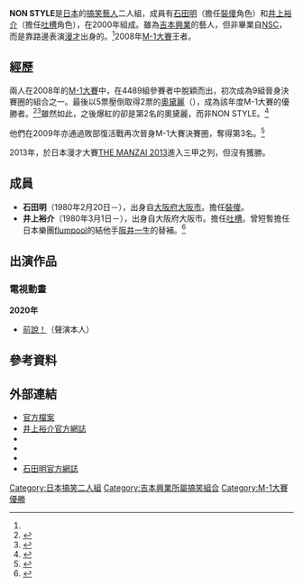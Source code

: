 {{藝人
|姓名      = NON STYLE
|類型      = 組合
|圖片      = NON STYLE 2016.jpg
|圖片尺寸  =
|圖片簡介  =
|暱稱      = 
|其他藝名  = 
|國籍      = {{JPN}}
|民族      = 
|籍貫      = 
|職業      = [[搞笑藝人|搞笑藝人]]
|語言      = [[日語|日語]]
|出道地點  =
|出道作    =
|代表作    =
|活躍年代  = 2000年至今
|經紀公司  = [[吉本興業|吉本興業]]（{{link-ja|吉本創意經紀|よしもとクリエイティブ・エージェンシー}}）
|網站      = [https://profile.yoshimoto.co.jp/talent/detail?id=164 吉本興業官方介紹頁]
|相關團體  =
|現任成員  = [[石田明|石田明]]<br />[[井上裕介|井上裕介]]
|過往成員  = 
|主持節目  = 
}}
'''NON STYLE'''是[[日本|日本]]的[[搞笑藝人|搞笑藝人]]二人組，成員有[[石田明|石田明]]（擔任[[裝傻|裝傻]]角色）和[[井上裕介|井上裕介]]（擔任[[吐槽|吐槽]]角色），在2000年組成。雖為[[吉本興業|吉本興業]]的藝人，但非畢業自[[吉本綜合藝能學院|NSC]]，而是靠路邊表演[[漫才|漫才]]出身的。<ref name="oricon081219" />2008年[[M-1大賽|M-1大賽]]王者。

== 經歷 ==
兩人在2008年的[[M-1大賽|M-1大賽]]中，在4489組參賽者中脫穎而出，初次成為9組晉身決賽圈的組合之一。最後以5票壓倒取得2票的[[奧黛麗_(搞笑組合)|奧黛麗]]（{{lang|ja|オードリー}}），成為該年度M-1大賽的優勝者。<ref name="oricon081219">{{cite web |url=http://www.oricon.co.jp/news/entertainment/61237/full/ |language=ja |title=<span lang="ja">漫才コンビNON STYLE、路上漫才からM-1決勝進出「優勝と上戸彩、狙う！」</span> |publisher=[[Oricon|Oricon]] |date=2008-12-19 |accessdate=2013-07-05 |archive-date=2009-08-18 |archive-url=https://web.archive.org/web/20090818065412/http://www.oricon.co.jp/news/entertainment/61237/full |dead-url=no }}</ref><ref>{{cite web |url=http://www.oricon.co.jp/news/entertainment/61387/full/ |language=ja |title=<span lang="ja">『M-1グランプリ2008』　路上漫才出身のNON STYLEが初優勝</span> |publisher=[[Oricon|Oricon]] |date=2008-12-21 |accessdate=2013-07-05 |archive-date=2013-07-16 |archive-url=https://web.archive.org/web/20130716101913/http://www.oricon.co.jp/news/entertainment/61387/full |dead-url=no }}</ref>雖然如此，之後爆紅的卻是第2名的奧黛麗，而非NON STYLE。<ref>{{cite web |url=http://japan.techinsight.jp/2011/05/m1-r1-kinkon-tosidensetu.html |language=ja |title=<span lang="ja">【エンタがビタミン♪】オードリーから始まった都市伝説「お笑いグランプリは2位が売れる」。ホントかウソか？</span> |publisher=Techinsight |date=2011-05-04 |accessdate=2013-07-05 |archive-date=2013-07-01 |archive-url=https://web.archive.org/web/20130701004455/http://japan.techinsight.jp/2011/05/m1-r1-kinkon-tosidensetu.html |dead-url=no }}</ref>

他們在2009年亦通過敗部復活戰再次晉身M-1大賽決賽圈，奪得第3名。<ref>{{cite web |url=http://www.oricon.co.jp/news/movie/71743/full/ |language=ja |title=<span lang="ja">2009年M-1王者はパンクブーブー　紳助「楽な審査」と満場一致で完全優勝</span> |publisher=[[Oricon|Oricon]] |date=2009-12-20 |accessdate=2013-07-05 |archive-date=2010-08-31 |archive-url=https://web.archive.org/web/20100831123414/http://www.oricon.co.jp/news/movie/71743/full |dead-url=no }}</ref>

2013年，於日本漫才大賽[[THE_MANZAI_(日本漫才比賽)|THE MANZAI 2013]]進入三甲之列，但沒有獲勝。

== 成員 ==
* '''石田明'''（1980年2月20日－），出身自[[大阪府|大阪府]][[大阪市|大阪市]]。擔任[[裝傻|裝傻]]。
* '''井上裕介'''（1980年3月1日－），出身自大阪府大阪市。擔任[[吐槽|吐槽]]。曾短暫擔任日本樂團[[flumpool|flumpool]]的結他手[[阪井一生|阪井一生]]的替補。<ref>{{cite web |url=http://www.oricon.co.jp/news/music/2026099/full/ |language=ja |title=<span lang="ja">flumpool阪井一生、減量成功でビジュアル解禁　ノンスタ井上、無念の代役終了</span> |publisher=[[Oricon|Oricon]] |date=2013-06-30 |accessdate=2013-07-05 |archive-date=2013-07-05 |archive-url=https://web.archive.org/web/20130705022723/http://www.oricon.co.jp/news/music/2026099/full/ |dead-url=no }}</ref>

== 出演作品 ==
=== 電視動畫 ===
'''2020年'''
* [[前說！|前說！]]（聲演本人）<!--10月25日(井上)、12月27日(石田)-->

== 參考資料 ==
{{Reflist}}

== 外部連結 ==
* [http://search.yoshimoto.co.jp/talent_prf/?id=164 官方檔案]{{Wayback|url=http://search.yoshimoto.co.jp/talent_prf/?id=164 |date=20130228222734 }} {{ja icon}}
* [https://web.archive.org/web/20130715024154/http://nonstyle-inoue.laff.jp/ 井上裕介官方網誌]{{ja icon}}
* {{Facebook|Inoueyusuke|井上裕介}}{{ja icon}}
* {{Twitter|inoueyusuke|井上裕介}}{{ja icon}}
* {{Twitter|gakuishida|石田明}}{{ja icon}}
* [https://web.archive.org/web/20130708020252/http://nonstyleshiro.laff.jp/ 石田明官方網誌]{{ja icon}}

{{M-1大賽優勝}}
{{NHK新人演藝大賞}}
{{Portal bar|日本|藝人}}
[[Category:日本搞笑二人組|Category:日本搞笑二人組]]
[[Category:吉本興業所屬搞笑組合|Category:吉本興業所屬搞笑組合]]
[[Category:M-1大賽優勝|Category:M-1大賽優勝]]